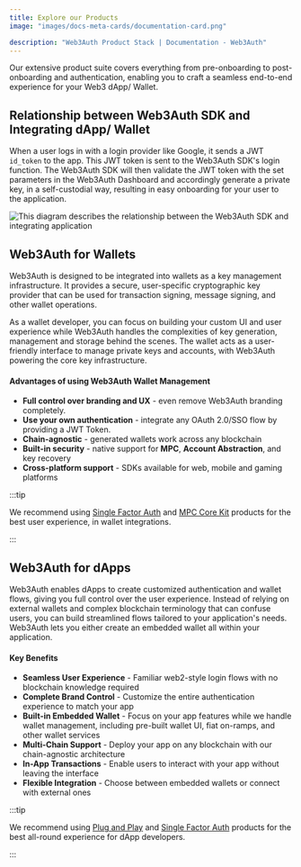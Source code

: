 ```yaml
---
title: Explore our Products
image: "images/docs-meta-cards/documentation-card.png"

description: "Web3Auth Product Stack | Documentation - Web3Auth"
---
```



Our extensive product suite covers everything from pre-onboarding to post-onboarding and
authentication, enabling you to craft a seamless end-to-end experience for your Web3 dApp/ Wallet.

## Relationship between Web3Auth SDK and Integrating dApp/ Wallet

When a user logs in with a login provider like Google, it sends a JWT `id_token` to the app. This
JWT token is sent to the Web3Auth SDK's login function. The Web3Auth SDK will then validate the JWT
token with the set parameters in the Web3Auth Dashboard and accordingly generate a private key, in a
self-custodial way, resulting in easy onboarding for your user to the application.

<picture>
  <source srcset={PnPCoreKitFlowLight} media="(prefers-color-scheme: light)" />
  <source srcset={PnPCoreKitFlowDark} media="(prefers-color-scheme: dark)" />
  <img
    src={PnPCoreKitFlowLight}
    style={{ display: "block", maxHeight: "600px", margin: "20px auto" }}
    alt="This diagram describes the relationship between the Web3Auth SDK and integrating application"
  />
</picture>

## Web3Auth for Wallets

Web3Auth is designed to be integrated into wallets as a key management infrastructure. It provides a
secure, user-specific cryptographic key provider that can be used for transaction signing, message
signing, and other wallet operations.

As a wallet developer, you can focus on building your custom UI and user experience while Web3Auth
handles the complexities of key generation, management and storage behind the scenes. The wallet
acts as a user-friendly interface to manage private keys and accounts, with Web3Auth powering the
core key infrastructure.

#### Advantages of using Web3Auth Wallet Management

- **Full control over branding and UX** - even remove Web3Auth branding completely.
- **Use your own authentication** - integrate any OAuth 2.0/SSO flow by providing a JWT Token.
- **Chain-agnostic** - generated wallets work across any blockchain
- **Built-in security** - native support for **MPC**, **Account Abstraction**, and key recovery
- **Cross-platform support** - SDKs available for web, mobile and gaming platforms

:::tip

We recommend using [Single Factor Auth](./sfa) and [MPC Core Kit](./mpc-core-kit) products for the
best user experience, in wallet integrations.

:::

## Web3Auth for dApps

Web3Auth enables dApps to create customized authentication and wallet flows, giving you full control
over the user experience. Instead of relying on external wallets and complex blockchain terminology
that can confuse users, you can build streamlined flows tailored to your application's needs.
Web3Auth lets you either create an embedded wallet all within your application.

#### Key Benefits

- **Seamless User Experience** - Familiar web2-style login flows with no blockchain knowledge
  required
- **Complete Brand Control** - Customize the entire authentication experience to match your app
- **Built-in Embedded Wallet** - Focus on your app features while we handle wallet management,
  including pre-built wallet UI, fiat on-ramps, and other wallet services
- **Multi-Chain Support** - Deploy your app on any blockchain with our chain-agnostic architecture
- **In-App Transactions** - Enable users to interact with your app without leaving the interface
- **Flexible Integration** - Choose between embedded wallets or connect with external ones

:::tip

We recommend using [Plug and Play](./pnp) and [Single Factor Auth](./sfa) products for the best
all-round experience for dApp developers.

:::
